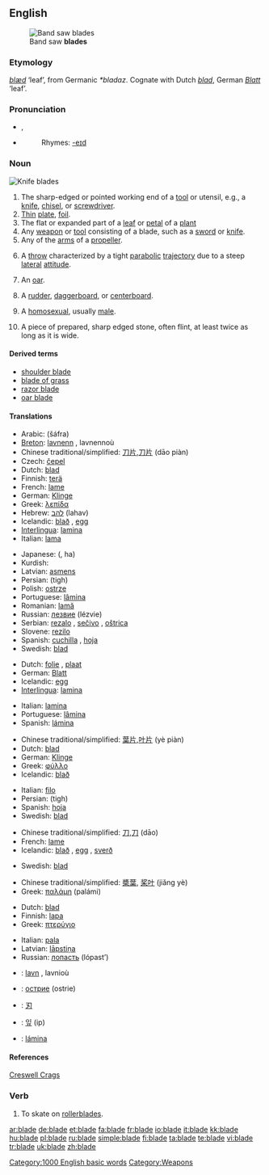 {{wikipedia|dab=blade (disambiguation)|blade}}
==English==
[[Image:Band saw blades.jpg|thumb|Band saw '''blades''']]

===Etymology===
{{OE.}} ''[[blæd]]'' ‘leaf’, from Germanic ''*bladaz''. Cognate with Dutch ''[[blad]]'', German ''[[Blatt]]'' ‘leaf’.

===Pronunciation===
*{{IPA|/bleɪd/}}, {{SAMPA|/bleId/}}
*{{audio|en-us-blade.ogg|Audio (US)}}
*:Rhymes: [[Rhymes:English:-eɪd|-eɪd]]

===Noun===
{{wikipedia}}
[[Image:blade.agr.jpg|thumb|Knife '''blades''']]
{{en-noun}}

# The sharp-edged or pointed working end of a [[tool]] or utensil, e.g., a [[knife]], [[chisel]], or [[screwdriver]].
# [[thin|Thin]] [[plate]], [[foil]].
# The flat or expanded part of a [[leaf]] or [[petal]] of a [[plant]]
# Any [[weapon]] or [[tool]] consisting of a blade, such as a [[sword]] or [[knife]].
# Any of the [[arm]]s of a [[propeller]].
# {{context|[[ultimate frisbee]]}} A [[throw]] characterized by a tight [[parabolic]] [[trajectory]] due to a steep [[lateral]] [[attitude]].
# {{context|rowing}} An [[oar]].
# {{context|sailing}} A [[rudder]], [[daggerboard]], or [[centerboard]].
# {{context|slang|mainly|US}} A [[homosexual]], usually [[male]].
# {{archaeology}} A piece of prepared, sharp edged stone, often flint, at least twice as long as it is wide.

====Derived terms====
*[[shoulder blade]]
*[[blade of grass]]
*[[razor blade]]
*[[oar blade]]

====Translations====
{{trans-top|sharp-edged or pointed working end of a tool or utensil}}
*Arabic: {{ARchar|[[شفرة]]}} (šáfra) {{f}}
*[[Breton]]: [[lavnenn]] {{f}}, lavnennoù {{p}}
*Chinese traditional/simplified: [[刀片]],[[刀片]] (dāo piàn)
* Czech: [[čepel]] {{f}}
*Dutch: [[blad]] {{n}}
*Finnish: [[terä]]
*French: [[lame]] {{f}}
*German: [[Klinge]] {{f}}
*Greek: [[λεπίδα]] {{f}}
*Hebrew: [[להב]] (lahav) {{m}}
*Icelandic: [[blað]] {{n}}, [[egg]] {{f}}
*[[Interlingua]]: [[lamina]]
*Italian: [[lama]] {{f}}
{{trans-mid}}
*Japanese: {{JAchar|[[刃]]}} ({{JAchar|[[は]]}}, ha)
*Kurdish: {{KUchar|[[ده‌م]]}}
*Latvian: [[asmens]] {{m}}
*Persian: {{FAchar|[[تیغ]]}} (tigh)
*Polish: [[ostrze]] {{n}}
*Portuguese: [[lâmina]] {{f}}
*Romanian: [[lamă]] {{f}}
*Russian: [[лезвие]] (lézvie) {{n}}
*Serbian: [[rezalo]] {{n}}, [[sečivo]] {{n}}, [[oštrica]] {{f}}
*Slovene: [[rezilo]] {{n}}
*Spanish: [[cuchilla]] {{f}}, [[hoja]] {{f}}
*Swedish: [[blad]] {{n}}
{{trans-bottom}}

{{trans-top|thin plate, foil}}
*Dutch: [[folie]] {{m}}, [[plaat]] {{f}}
*German: [[Blatt]] {{n}}
*Icelandic: [[egg]] {{f}}
*[[Interlingua]]: [[lamina]]
{{trans-mid}}
*Italian: [[lamina]] {{f}}
*Portuguese: [[lâmina]] {{f}}
*Spanish: [[lámina]] {{f}}
{{trans-bottom}}

{{trans-top|The flat part of a leaf or petal}}
*Chinese traditional/simplified: [[葉片]],[[叶片]] (yè piàn)
*Dutch: [[blad]] {{n}}
*German: [[Klinge]] {{f}}
*Greek: [[φύλλο]] {{n}}
*Icelandic: [[blað]] {{n}}
{{trans-mid}}
*Italian: [[filo]] {{m}}
*Persian: {{FAchar|[[تیغ]]}} (tigh)
*Spanish: [[hoja]] {{f}}
*Swedish: [[blad]] {{n}}
{{trans-bottom}}

{{trans-top|slang term for a weapon such as a dagger}}
*Chinese traditional/simplified: [[刀]],[[刀]] (dāo)
*French: [[lame]] {{f}}
*Icelandic: [[blað]] {{n}}, [[egg]] {{f}}, [[sverð]] {{n}}
{{trans-mid}}
*Swedish: [[blad]] {{n}}
{{trans-bottom}}

{{trans-top|flat outer part of an oar}}
*Chinese traditional/simplified: [[槳葉]], [[桨叶]] (jiǎng yè)
*Greek: [[παλάμη]] {{f}} (palámi)
{{trans-mid}}
{{trans-bottom}}

{{trans-top|part of a propeller}}
*Dutch: [[blad]] {{n}}
*Finnish: [[lapa]]
*Greek: [[πτερύγιο]] {{n}}
{{trans-mid}}
*Italian: [[pala]] {{f}}
*Latvian: [[lāpstiņa]] {{f}}
*Russian: [[лопасть]] (lópast’) {{f}}
{{trans-bottom}}

{{checktrans-top}}
*{{ttbc|Breton}}: [[lavn]] {{m}}, lavnioù {{p}}
*{{ttbc|Bulgarian}}: [[острие]] (ostrie) {{n}}
*{{ttbc|CJKV Characters}}: [[刃]]
*{{ttbc|Korean}}: [[잎]] (ip)
*{{ttbc|Spanish}}: [[lámina]] {{f}}
{{trans-bottom}}

====References====
{{archaeology}} [http://www.creswell-crags.org.uk/Books_and_links/Glossary.htm#B Creswell Crags]

===Verb===
{{en-verb|blades|blading|bladed}}

# {{informal}} To skate on [[rollerblade]]s.

[[Category:1000 English basic words]]
[[Category:Weapons]]

[[ar:blade]]
[[de:blade]]
[[et:blade]]
[[fa:blade]]
[[fr:blade]]
[[io:blade]]
[[it:blade]]
[[kk:blade]]
[[hu:blade]]
[[pl:blade]]
[[ru:blade]]
[[simple:blade]]
[[fi:blade]]
[[ta:blade]]
[[te:blade]]
[[vi:blade]]
[[tr:blade]]
[[uk:blade]]
[[zh:blade]]